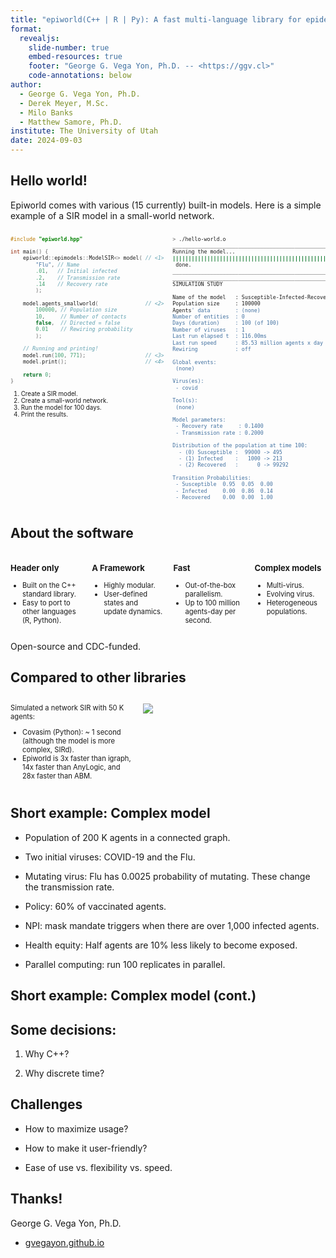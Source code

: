 ```yaml
---
title: "epiworld(C++ | R | Py): A fast multi-language library for epidemiological agent-based models"
format:
  revealjs:
    slide-number: true
    embed-resources: true
    footer: "George G. Vega Yon, Ph.D. -- <https://ggv.cl>"
    code-annotations: below
author: 
  - George G. Vega Yon, Ph.D.
  - Derek Meyer, M.Sc.
  - Milo Banks
  - Matthew Samore, Ph.D.
institute: The University of Utah
date: 2024-09-03
---
```



## Hello world!

Epiworld comes with various (15 currently) built-in models. Here is a simple example of a SIR model in a small-world network.

::: {.columns style="font-size: 70%"}
::: {.column width="50%"}

```cpp
#include "epiworld.hpp"

int main() {
    epiworld::epimodels::ModelSIR<> model( // <1>
        "Flu", // Name
        .01,   // Initial infected
        .2,    // Transmission rate
        .14    // Recovery rate
        );

    model.agents_smallworld(               // <2>
        100000, // Population size
        10,     // Number of contacts
        false,  // Directed = false
        0.01    // Rewiring probability
        );

    // Running and printing!
    model.run(100, 771);                   // <3>
    model.print();                         // <4>

    return 0;
}
```

1. Create a SIR model.
2. Create a small-world network.
3. Run the model for 100 days.
4. Print the results.
:::
::: {.column width="50%"}
```bash
> ./hello-world.o
_________________________________________________________________________
Running the model...
||||||||||||||||||||||||||||||||||||||||||||||||||||||||||||||||||||||||| done.
 done.
________________________________________________________________________________
________________________________________________________________________________
SIMULATION STUDY

Name of the model   : Susceptible-Infected-Recovered (SIR)
Population size     : 100000
Agents' data        : (none)
Number of entities  : 0
Days (duration)     : 100 (of 100)
Number of viruses   : 1
Last run elapsed t  : 116.00ms
Last run speed      : 85.53 million agents x day / second
Rewiring            : off

Global events:
 (none)

Virus(es):
 - covid

Tool(s):
 (none)

Model parameters:
 - Recovery rate     : 0.1400
 - Transmission rate : 0.2000

Distribution of the population at time 100:
  - (0) Susceptible :  99000 -> 495
  - (1) Infected    :   1000 -> 213
  - (2) Recovered   :      0 -> 99292

Transition Probabilities:
 - Susceptible  0.95  0.05  0.00
 - Infected     0.00  0.86  0.14
 - Recovered    0.00  0.00  1.00
```
:::
:::


## About the software 

::: {.columns style="font-size: 80%"}
::: {.column width="25%"}
### Header only
- Built on the C++ standard library.
- Easy to port to other languages (R, Python).
:::
::: {.column width="25%"}
### A Framework
- Highly modular.
- User-defined states and update dynamics.
:::
::: {.column width="25%"}
### Fast
- Out-of-the-box parallelism.
- Up to 100 million agents-day per second.
:::
::: {.column width="25%"}
### Complex models
- Multi-virus.
- Evolving virus.
- Heterogeneous populations.
:::
:::

Open-source and CDC-funded.

## Compared to other libraries

::: {.columns style="font-size: 80%"}
::: {.column width="40%"}
Simulated a network SIR with 50 K agents:

- Covasim (Python): ~ 1 second (although the model is more complex, SIRd).
- Epiworld is 3x faster than igraph, 14x faster than AnyLogic, and 28x faster than ABM.
:::
::: {.column width="60%"}
![](fig/epiworld-benchmark.png)
:::
:::
 
## Short example: Complex model

- Population of 200 K agents in a connected graph.

- Two initial viruses: COVID-19 and the Flu.

- Mutating virus: Flu has 0.0025 probability of mutating. These change the transmission rate.

- Policy: 60% of vaccinated agents.

- NPI: mask mandate triggers when there are over 1,000 infected agents.

- Health equity: Half agents are 10% less likely to become exposed.

- Parallel computing: run 100 replicates in parallel.

## Short example: Complex model (cont.)

## Some decisions:

1. Why C++?

2. Why discrete time?



## Challenges 

- How to maximize usage?

- How to make it user-friendly?

- Ease of use vs. flexibility vs. speed.


## Thanks!

George G. Vega Yon, Ph.D.

- [gvegayon.github.io](https://gvegayon.github.io)
